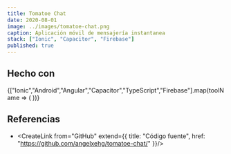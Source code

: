 ```yaml
---
title: Tomatoe Chat
date: 2020-08-01
image: ../images/tomatoe-chat.png
caption: Aplicación móvil de mensajería instantanea
stack: ["Ionic", "Capacitor", "Firebase"]
published: true
---
```


## Hecho con 

<div className="mb-2">
  {["Ionic","Android","Angular","Capacitor","TypeScript","Firebase"].map(toolName => (
    <span
      key={toolName}
      className="badge rounded-pill mt-1 me-1"
    >
      <CreateLink noUnderline from={toolName} />
    </span>
  ))}
</div>

## Referencias

- <CreateLink from="GitHub" extend={{
  title: "Código fuente",
  href: "https://github.com/angelxehg/tomatoe-chat/"
}}/>
